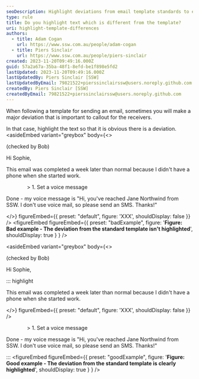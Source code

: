 ```yaml
---
seoDescription: Highlight deviations from email template standards to ensure important changes are clearly communicated and noticeable to recipients.
type: rule
title: Do you highlight text which is different from the template?
uri: highlight-template-differences
authors:
  - title: Adam Cogan
    url: https://www.ssw.com.au/people/adam-cogan
  - title: Piers Sinclair
    url: https://www.ssw.com.au/people/piers-sinclair
created: 2023-11-20T09:49:16.000Z
guid: 57a2a67a-35ba-48f1-8efd-be1f898e5fd2
lastUpdated: 2023-11-20T09:49:16.000Z
lastUpdatedBy: Piers Sinclair [SSW]
lastUpdatedByEmail: 79821522+pierssinclairssw@users.noreply.github.com
createdBy: Piers Sinclair [SSW]
createdByEmail: 79821522+pierssinclairssw@users.noreply.github.com
---
```

When following a template for sending an email, sometimes you will make a major deviation that is important to callout for the receivers.

In that case, highlight the text so that it is obvious there is a deviation.
<asideEmbed
  variant="greybox"
  body={<>
    
(checked by Bob)

Hi Sophie,

This email was completed a week later than normal because I didn't have a phone when she started work.

&emsp;&emsp;&emsp;&emsp;> 1. Set a voice message

Done - my voice message is "Hi, you've reached Jane Northwind from SSW. I don't use voice mail, so please send an SMS. Thanks!"

  </>}
  figureEmbed={{
    preset: "default",
    figure: 'XXX',
    shouldDisplay: false
  }}
/>
<figureEmbed figureEmbed={{
  preset: "badExample",
  figure: '**Figure: Bad example - The deviation from the standard template isn\'t highlighted**',
  shouldDisplay: true
} } />


<asideEmbed
  variant="greybox"
  body={<>
    
(checked by Bob)

Hi Sophie,

::: highlight

This email was completed a week later than normal because I didn't have a phone when she started work.

  </>}
  figureEmbed={{
    preset: "default",
    figure: 'XXX',
    shouldDisplay: false
  }}
/>

&emsp;&emsp;&emsp;&emsp;> 1. Set a voice message

Done - my voice message is "Hi, you've reached Jane Northwind from SSW. I don't use voice mail, so please send an SMS. Thanks!"

:::
<figureEmbed figureEmbed={{
  preset: "goodExample",
  figure: '**Figure: Good example - The deviation from the standard template is clearly highlighted**',
  shouldDisplay: true
} } />
